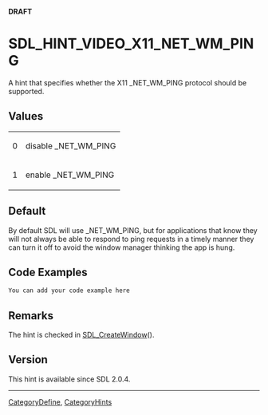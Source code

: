 <span color="red">'''DRAFT'''</span>

<!-- #*^*^*^*^*See http://wiki.libsdl.org/moin.cgi/SGEnumerations for details on editing this page*^*^*^*^* -->


= SDL_HINT_VIDEO_X11_NET_WM_PING =
A hint that specifies whether the X11 _NET_WM_PING protocol should be supported.




== Values ==
{|
|0
|disable _NET_WM_PING
|-
|1
|enable _NET_WM_PING
|}


== Default ==
By default SDL will use _NET_WM_PING, but for applications that know they will not always be able to respond to ping requests in a timely manner they can turn it off to avoid the window manager thinking the app is hung.


== Code Examples ==
<syntaxhighlight lang='c++'>
You can add your code example here
</syntaxhighlight>

<!-- #Leave this section as-is unless you have a code example to put in.  In that case, replace You can add your code example here with your code example following the Style Guide instructions.  Leave the rest of the markup alone and delete this comment. -->


== Remarks ==
The hint is checked in [[SDL_CreateWindow]]().


== Version ==
This hint is available since SDL 2.0.4.

----
[[CategoryDefine]], [[CategoryHints]]
<!-- #See the Style Guide for instructions on editing the footer. -->
